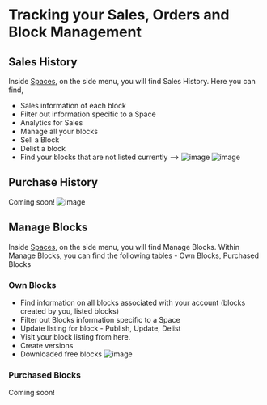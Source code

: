 # Tracking your Sales, Orders and Block Management

## Sales History
Inside [Spaces](https://docs.appblocks.com/docs/Spaces), on the side menu, you will find Sales History.
Here you can find, 
* Sales information of each block
* Filter out information specific to a Space
* Analytics for Sales
* Manage all your blocks
* Sell a Block
* Delist a block
* Find your blocks that are not listed currently -->
![image](https://user-images.githubusercontent.com/33730398/218082666-0a16ef78-b5ed-44cf-90d9-70ec82f2ad45.png)
![image](https://user-images.githubusercontent.com/33730398/218082725-feb510d9-0ce3-4ba9-a70f-52911787bced.png)


## Purchase History
Coming soon!
![image](https://user-images.githubusercontent.com/33730398/218084364-95d54752-fe5d-4dfe-bc86-ed7e0a1f9bb3.png)

## Manage Blocks
Inside [Spaces](https://docs.appblocks.com/docs/Spaces), on the side menu, you will find Manage Blocks. Within Manage Blocks, you can find the following tables - Own Blocks, Purchased Blocks  

### Own Blocks
* Find information on all blocks associated with your account (blocks created by you, listed blocks)
* Filter out Blocks information specific to a Space
* Update listing for block - Publish, Update, Delist
* Visit your block listing from here.
* Create versions
* Downloaded free blocks
![image](https://user-images.githubusercontent.com/33730398/218088950-aa784b0b-e2c4-4ebb-bec0-950765b28823.png)

### Purchased Blocks
Coming soon!




